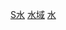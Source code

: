 {{commonscat|Water by country}}
{{Cat main|水}}

[[Category:各國環境|S水]]
[[Category:水域|]]
[[Category:水|]]